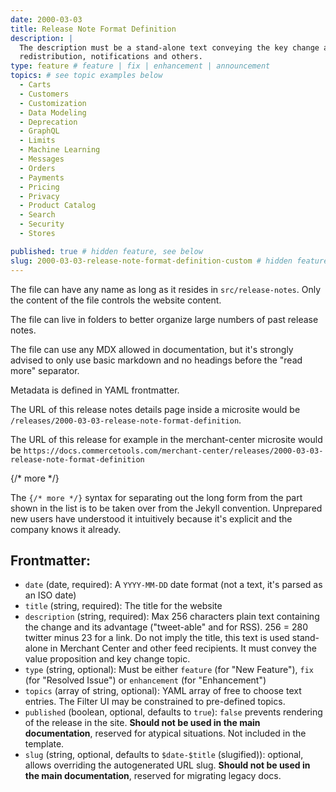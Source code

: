 ```yaml
---
date: 2000-03-03
title: Release Note Format Definition
description: |
  The description must be a stand-alone text conveying the key change and its advantages for external feed consumers,
  redistribution, notifications and others.
type: feature # feature | fix | enhancement | announcement
topics: # see topic examples below
  - Carts
  - Customers
  - Customization
  - Data Modeling
  - Deprecation
  - GraphQL
  - Limits
  - Machine Learning
  - Messages
  - Orders
  - Payments
  - Pricing
  - Privacy
  - Product Catalog
  - Search
  - Security
  - Stores

published: true # hidden feature, see below
slug: 2000-03-03-release-note-format-definition-custom # hidden feature, see below
---
```


The file can have any name as long as it resides in `src/release-notes`. Only the content of the file controls the website content.

The file can live in folders to better organize large numbers of past release notes.

The file can use any MDX allowed in documentation, but it's strongly advised to only use basic markdown and no headings before the "read more" separator.

Metadata is defined in YAML frontmatter.

The URL of this release notes details page inside a microsite would be `/releases/2000-03-03-release-note-format-definition`.

The URL of this release for example in the merchant-center microsite would be `https://docs.commercetools.com/merchant-center/releases/2000-03-03-release-note-format-definition`

{/* more */}

The `{/* more */}` syntax for separating out the long form from the part shown in the list is to be taken over from the Jekyll convention. Unprepared new users have understood it intuitively because it's explicit and the company knows it already.

## Frontmatter:
 * `date` (date, required): A `YYYY-MM-DD` date format (not a text, it's parsed as an ISO date)
 * `title` (string, required): The title for the website
 * `description` (string, required): Max 256 characters plain text containing the change and its advantage ("tweet-able" and for RSS).
    256 = 280 twitter minus 23 for a link. Do not imply the title, this text is used stand-alone in Merchant Center and other feed recipients. It must convey the value proposition and key change topic.
 * `type` (string, optional): Must be either `feature` (for "New Feature"), `fix` (for "Resolved Issue") or `enhancement` (for "Enhancement")
 * `topics` (array of string, optional): YAML array of free to choose text entries. The Filter UI may be constrained to pre-defined topics.
 * `published` (boolean, optional, defaults to `true`): `false` prevents rendering of the release in the site. **Should not be used in the main documentation**, reserved for atypical situations. Not included in the template.
 * `slug` (string, optional, defaults to `$date-$title` (slugified)): optional, allows overriding the autogenerated URL slug. **Should not be used in the main documentation**, reserved for migrating legacy docs.
